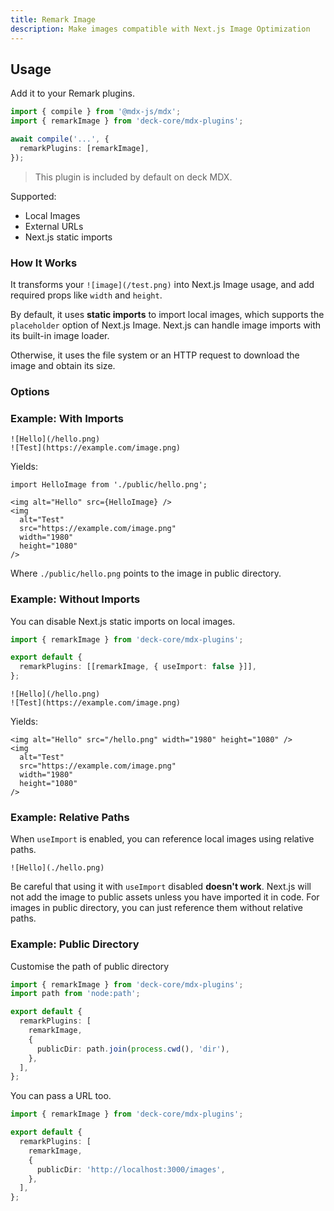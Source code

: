 ```yaml
---
title: Remark Image
description: Make images compatible with Next.js Image Optimization
---
```


## Usage

Add it to your Remark plugins.

```ts title="MDX Compiler"
import { compile } from '@mdx-js/mdx';
import { remarkImage } from 'deck-core/mdx-plugins';

await compile('...', {
  remarkPlugins: [remarkImage],
});
```

> This plugin is included by default on deck MDX.

Supported:

- Local Images
- External URLs
- Next.js static imports

### How It Works

It transforms your `![image](/test.png)` into Next.js Image usage, and add required props like `width` and `height`.

By default, it uses **static imports** to import local images, which supports the `placeholder` option of Next.js Image.
Next.js can handle image imports with its built-in image loader.

Otherwise, it uses the file system or an HTTP request to download the image and obtain its size.

### Options

<AutoTypeTable
  path="./content/docs/headless/props.ts"
  name="RemarkImageOptions"
/>

### Example: With Imports

```mdx
![Hello](/hello.png)
![Test](https://example.com/image.png)
```

Yields:

```mdx
import HelloImage from './public/hello.png';

<img alt="Hello" src={HelloImage} />
<img
  alt="Test"
  src="https://example.com/image.png"
  width="1980"
  height="1080"
/>
```

Where `./public/hello.png` points to the image in public directory.

### Example: Without Imports

You can disable Next.js static imports on local images.

```ts
import { remarkImage } from 'deck-core/mdx-plugins';

export default {
  remarkPlugins: [[remarkImage, { useImport: false }]],
};
```

```mdx
![Hello](/hello.png)
![Test](https://example.com/image.png)
```

Yields:

```mdx
<img alt="Hello" src="/hello.png" width="1980" height="1080" />
<img
  alt="Test"
  src="https://example.com/image.png"
  width="1980"
  height="1080"
/>
```

### Example: Relative Paths

When `useImport` is enabled, you can reference local images using relative paths.

```mdx
![Hello](./hello.png)
```

Be careful that using it with `useImport` disabled **doesn't work**.
Next.js will not add the image to public assets unless you have imported it in code.
For images in public directory, you can just reference them without relative paths.

### Example: Public Directory

Customise the path of public directory

```ts
import { remarkImage } from 'deck-core/mdx-plugins';
import path from 'node:path';

export default {
  remarkPlugins: [
    remarkImage,
    {
      publicDir: path.join(process.cwd(), 'dir'),
    },
  ],
};
```

You can pass a URL too.

```ts
import { remarkImage } from 'deck-core/mdx-plugins';

export default {
  remarkPlugins: [
    remarkImage,
    {
      publicDir: 'http://localhost:3000/images',
    },
  ],
};
```
